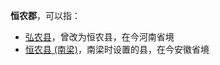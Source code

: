 '''恒农郡'''，可以指：
*[[弘农县|弘农县]]，曾改为恒农县，在今河南省境
*[[恒农县_(南梁)|恒农县 (南梁)]]，南梁时设置的县，在今安徽省境

{{Disambig|H|Cat=三字中国县名消歧义}}